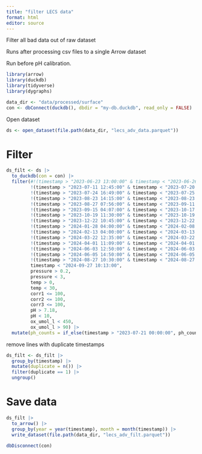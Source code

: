 ```yaml
---
title: "filter LECS data"
format: html
editor: source
---
```


Filter all bad data out of raw dataset

Runs after processing csv files to a single Arrow dataset

Run before pH calibration.

```r
library(arrow)
library(duckdb)
library(tidyverse)
library(dygraphs)

data_dir <- "data/processed/surface"
con <- dbConnect(duckdb(), dbdir = "my-db.duckdb", read_only = FALSE)
```

Open dataset

```r
ds <- open_dataset(file.path(data_dir, "lecs_adv_data.parquet"))
```

# Filter

```r
ds_filt <- ds |> 
  to_duckdb(con = con) |> 
  filter(#!(timestamp > "2023-06-23 13:00:00" & timestamp < "2023-06-26 11:00:00"),
         !(timestamp > "2023-07-11 12:45:00" & timestamp < "2023-07-20 20:15:00"),
         !(timestamp > "2023-07-24 16:49:00" & timestamp < "2023-07-25 00:15:00"),
         !(timestamp > "2023-08-23 14:15:00" & timestamp < "2023-08-23 16:10:00"),
         !(timestamp > "2023-08-27 07:56:00" & timestamp < "2023-09-11 16:15:00"),
         !(timestamp > "2023-09-15 04:07:00" & timestamp < "2023-10-17 20:00:00"),
         !(timestamp > "2023-10-19 11:30:00" & timestamp < "2023-10-19 12:25:00"),
         !(timestamp > "2023-12-22 10:45:00" & timestamp < "2023-12-22 11:15:00"),
         !(timestamp > "2024-01-28 04:00:00" & timestamp < "2024-02-08 14:00:00"),
         !(timestamp > "2024-02-13 04:00:00" & timestamp < "2024-03-13 22:00:00"),
         !(timestamp > "2024-03-22 12:35:00" & timestamp < "2024-03-22 13:26:00"),
         !(timestamp > "2024-04-01 11:09:00" & timestamp < "2024-04-01 11:20:00"),
         !(timestamp > "2024-06-03 12:50:00" & timestamp < "2024-06-03 13:45:00"),
         !(timestamp > "2024-06-05 14:50:00" & timestamp < "2024-06-05 15:40:00"),
         !(timestamp > "2024-08-27 10:30:00" & timestamp < "2024-08-27 11:35:00"),
         timestamp < "2024-09-27 10:13:00",
         pressure > 0.2,
         pressure < 3,
         temp > 0,
         temp < 30,
         corr1 <= 100,
         corr2 <= 100,
         corr3 <= 100,
         pH > 7.18,
         pH < 10,
         ox_umol_l < 450,
         ox_umol_l > 90) |> 
  mutate(ph_counts = if_else(timestamp > "2023-07-21 00:00:00", ph_counts, NA))
```

remove lines with duplicate timestamps

```r
ds_filt <- ds_filt |> 
  group_by(timestamp) |> 
  mutate(duplicate = n()) |> 
  filter(duplicate == 1) |> 
  ungroup()
```

# Save data

```r
ds_filt |> 
  to_arrow() |> 
  group_by(year = year(timestamp), month = month(timestamp)) |> 
  write_dataset(file.path(data_dir, "lecs_adv_filt.parquet"))
```

```r
dbDisconnect(con)
```


